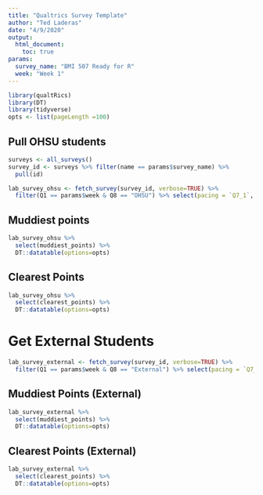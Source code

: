 ```yaml
---
title: "Qualtrics Survey Template"
author: "Ted Laderas"
date: "4/9/2020"
output: 
  html_document:
    toc: true
params: 
  survey_name: "BMI 507 Ready for R"
  week: "Week 1"
---
```


```r
library(qualtRics)
library(DT)
library(tidyverse)
opts <- list(pageLength =100)
```

## Pull OHSU students

```r
surveys <- all_surveys()
survey_id <- surveys %>% filter(name == params$survey_name) %>%
  pull(id)

lab_survey_ohsu <- fetch_survey(survey_id, verbose=TRUE) %>%
  filter(Q1 == params$week & Q8 == "OHSU") %>% select(pacing = `Q7_1`, clearest_points = Q2, muddiest_points= Q3, other_stuff=Q4)
```

## Muddiest points

```r
lab_survey_ohsu %>% 
  select(muddiest_points) %>% 
  DT::datatable(options=opts)
```

## Clearest Points

```r
lab_survey_ohsu %>%
  select(clearest_points) %>%
  DT::datatable(options=opts)
```


# Get External Students

```r
lab_survey_external <- fetch_survey(survey_id, verbose=TRUE) %>%
  filter(Q1 == params$week & Q8 == "External") %>% select(pacing = `Q7_1`, clearest_points = Q2, muddiest_points= Q3, other_stuff=Q4)

```

## Muddiest Points (External)

```r
lab_survey_external %>% 
  select(muddiest_points) %>% 
  DT::datatable(options=opts)

```

## Clearest Points (External)

```r

lab_survey_external %>%
  select(clearest_points) %>%
  DT::datatable(options=opts)

```